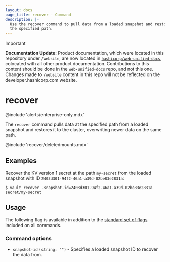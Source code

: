 ```yaml
---
layout: docs
page_title: recover - Command
description: |-
  Use the recover command to pull data from a loaded snapshot and restore it at
  the specified path.
---
```


> [!IMPORTANT]  
> **Documentation Update:** Product documentation, which were located in this repository under `/website`, are now located in [`hashicorp/web-unified-docs`](https://github.com/hashicorp/web-unified-docs), colocated with all other product documentation. Contributions to this content should be done in the `web-unified-docs` repo, and not this one. Changes made to `/website` content in this repo will not be reflected on the developer.hashicorp.com website.

# recover

@include 'alerts/enterprise-only.mdx'

The `recover` command pulls data at the specified path from a loaded snapshot
and restores it to the cluster, overwriting newer data on the same path.

@include 'recover/deletedmounts.mdx'

## Examples

Recover the KV version 1 secret at the path `my-secret` from the loaded snapshot with ID `2403d301-94f2-46a1-a39d-02be83e2831a`:

```shell-session
$ vault recover -snapshot-id=2403d301-94f2-46a1-a39d-02be83e2831a secret/my-secret
```

## Usage

The following flag is available in addition to the [standard set of
flags](/vault/docs/commands) included on all commands.

### Command options

- `snapshot-id` `(string: "")` - Specifies a loaded snapshot ID to recover
the data from.
